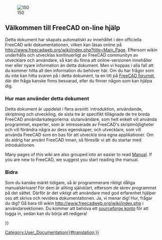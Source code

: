 <languages/>
<div lang="en" dir="ltr" class="mw-content-ltr">
{{Docnav
|
|[[About_FreeCAD|About FreeCAD]]
}}
</div>

[[Image:Crystal_Clear_app_tutorials.png|right|150]]

<span id="Welcome_to_the_FreeCAD_on-line_help"></span>
== Välkommen till FreeCAD on-line hjälp ==

<div class="mw-translate-fuzzy">
Detta dokument har skapats automatiskt av innehållet i den officiella FreeCAD wiki dokumentationen, vilken kan läsas online på http://www.freecadweb.org/wiki/index.php?title=Main_Page. Eftersom wikin underhålls och utvecklas kontinuerligt av FreeCAD communityn av utvecklare och användare, så kan du finna att online-versionen innehåller mer eller nyare information än detta dokument. Men vi hoppas i alla fall att du kommer hitta all den information du behöver här. Om du har frågor som du inte kan hitta svaren på i detta dokument, ta en titt på [http://forum.freecadweb.org/index.php FreeCAD forumet], där din fråga kanske finns besvarad, eller du finner någon som kan hjälpa dig.
</div>

<span id="How_to_use"></span>
=== Hur man använder detta dokument ===

<div class="mw-translate-fuzzy">
Detta dokument är uppdelat i flera avsnitt: introduktion, användande, skriptning och utveckling, de sista tre är specifikt tillägnade de tre breda FreeCAD användarkategorierna: slutanvändare, som helt enkelt vill använda programmet, experter, som är intresserade av FreeCAD's skriptmöjligheter och vill förändra några av dess egenskaper, och utvecklare, som vill använda FreeCAD som en bas för att utveckla sina egna applikationer. Om du aldrig har använt FreeCAD innan, så föreslår vi att du startar med introduktionen.
</div>

<div lang="en" dir="ltr" class="mw-content-ltr">
Many pages of this wiki are also grouped into an easier to read [[Manual|Manual]]. If you are new to FreeCAD, we suggest you start reading the manual.
</div>

<span id="Contribute"></span>
=== Bidra ===

<div class="mw-translate-fuzzy">
Som du kanske märkt tidigare, så är programmerare riktigt dåliga manualskrivare! För dem är allting självklart, eftersom de skrev programmet på det sättet. Därför är det viktigt att användare med god erfarenhet hjälper oss att skriva och revidera dokumentationen. Ja, vi menar dig! Hur, frågar du dig? Gå bara till wikin http://www.freecadweb.org/wiki/index.php i användarsektionen. Du kommer att behöva ett [http://sourceforge.net/ sourceforge konto] för att logga in, sedan kan du börja att redigera!
</div>

<div class="mw-translate-fuzzy">
{{docnav/sv|Online Help Toc/sv|About FreeCAD/sv}}
</div>

{{Userdocnavi{{#translation:}}}}
[[Category:User_Documentation{{#translation:}}]]